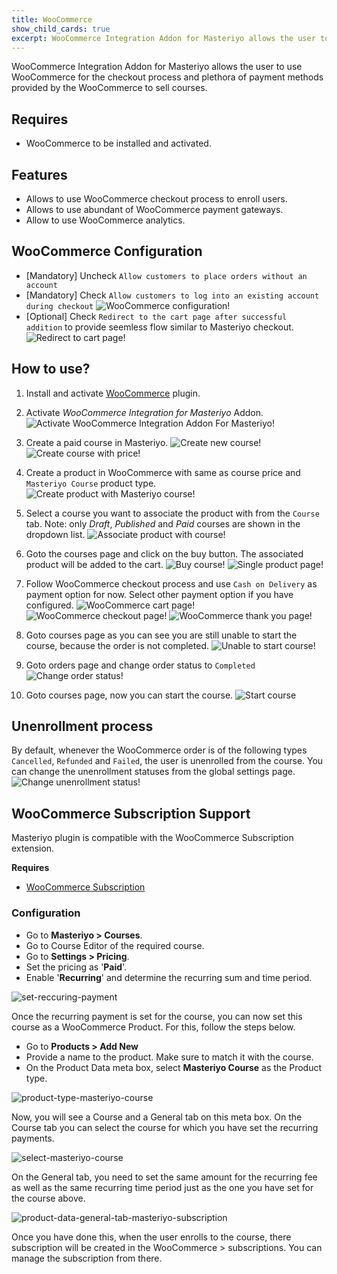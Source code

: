```yaml
---
title: WooCommerce
show_child_cards: true
excerpt: WooCommerce Integration Addon for Masteriyo allows the user to use WooCommerce for the checkout process and plethora of payment methods provided by the WooCommerce to sell courses.
---
```


WooCommerce Integration Addon for Masteriyo allows the user to use WooCommerce for the checkout process and plethora of payment methods provided by the WooCommerce to sell courses.

## Requires

- WooCommerce to be installed and activated.

## Features

- Allows to use WooCommerce checkout process to enroll users.
- Allows to use abundant of WooCommerce payment gateways.
- Allow to use WooCommerce analytics.

## WooCommerce Configuration

- [Mandatory] Uncheck `Allow customers to place orders without an account`
- [Mandatory] Check `Allow customers to log into an existing account during checkout`
  ![WooCommerce configuration!](https://i.imgur.com/cip5vlc.png)
- [Optional] Check `Redirect to the cart page after successful addition` to provide seemless flow similar to Masteriyo checkout.
  ![Redirect to cart page!](https://i.imgur.com/oVbwFUp.png)

## How to use?

1. Install and activate [WooCommerce](https://wordpress.org/plugins/woocommerce/) plugin.

2. Activate _WooCommerce Integration for Masteriyo_ Addon.
   ![Activate WooCommerce Integration Addon For Masteriyo!](https://i.imgur.com/qjeYmrQ.png)

3. Create a paid course in Masteriyo.
   ![Create new course!](https://i.imgur.com/w4IFMAq.png)
   ![Create course with price!](https://i.imgur.com/TgmtYbO.png)

4. Create a product in WooCommerce with same as course price and `Masteriyo Course` product type.
   ![Create product with Masteriyo course!](https://i.imgur.com/ia4sDfR.png)

5. Select a course you want to associate the product with from the `Course` tab. Note: only _Draft_, _Published_ and _Paid_ courses are shown in the dropdown list.
   ![Associate product with course!](https://i.imgur.com/kGuNFcG.png)

6. Goto the courses page and click on the buy button. The associated product will be added to the cart.
   ![Buy course!](https://i.imgur.com/pXBwkY8.png)
   ![Single product page!](https://i.imgur.com/hghG5Jg.png)

7. Follow WooCommerce checkout process and use `Cash on Delivery` as payment option for now. Select other payment option if you have configured.
   ![WooCommerce cart page!](https://i.imgur.com/Jg4ivn7.png)
   ![WooCommerce checkout page!](https://i.imgur.com/ZcLy2vu.png)
   ![WooCommerce thank you page!](https://i.imgur.com/bONGe2n.png)

8. Goto courses page as you can see you are still unable to start the course, because the order is not completed.
   ![Unable to start course!](https://i.imgur.com/pXBwkY8.png)

9. Goto orders page and change order status to `Completed`
   ![Change order status!](https://i.imgur.com/BRVfMJd.png)

10. Goto courses page, now you can start the course.
    ![Start course](https://i.imgur.com/RSLx2bj.png)

## Unenrollment process

By default, whenever the WooCommerce order is of the following types `Cancelled`, `Refunded` and `Failed`, the user is unenrolled from the course. You can change the unenrollment statuses from the global settings page.
![Change unenrollment status!](https://i.imgur.com/8lTnEUb.png)

## WooCommerce Subscription Support

Masteriyo plugin is compatible with the WooCommerce Subscription extension. 

**Requires**

- [WooCommerce Subscription](https://woocommerce.com/document/subscriptions/)

### Configuration

- Go to **Masteriyo > Courses**.
- Go to Course Editor of the required course. 
- Go to **Settings > Pricing**.
- Set the pricing as '**Paid**'.
- Enable '**Recurring**' and determine the recurring sum and time period.

![set-reccuring-payment](https://github.com/Masteriyo/masteriyo-docs/assets/75772539/20175e5f-55c5-45b2-80ce-7b021e205bba)

Once the recurring payment is set for the course, you can now set this course as a WooCommerce Product. For this, follow the steps below.

- Go to **Products > Add New**
- Provide a name to the product. Make sure to match it with the course.
- On the Product Data meta box, select **Masteriyo Course** as the Product type.

![product-type-masteriyo-course](https://github.com/Masteriyo/masteriyo-docs/assets/75772539/73e05f16-a379-4006-91a7-9ddbc8489343)

Now, you will see a Course and a General tab on this meta box. On the Course tab you can select the course for which you have set the recurring payments.  

![select-masteriyo-course](https://github.com/Masteriyo/masteriyo-docs/assets/75772539/1c7d3a9f-ef38-4a08-b31f-0712d219a125)

On the General tab, you need to set the same amount for the recurring fee as well as the same recurring time period just as the one you have set for the course above.

![product-data-general-tab-masteriyo-subscription](https://github.com/Masteriyo/masteriyo-docs/assets/75772539/297ab29b-8aee-4c34-b90c-1442c09a0f9f)

Once you have done this, when the user enrolls to the course, there subscription will be created in the WooCommerce > subscriptions. You can manage the subscription from there. 